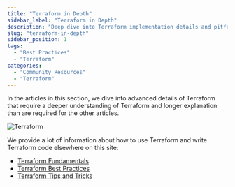 ```yaml
---
title: "Terraform in Depth"
sidebar_label: "Terraform in Depth"
description: "Deep dive into Terraform implementation details and pitfalls"
slug: "terraform-in-depth"
sidebar_position: 1
tags:
  - "Best Practices"
  - "Terraform"
categories:
  - "Community Resources"
  - "Terraform"
---
```


<Intro>
In the articles in this section, we dive into advanced details of Terraform that require a deeper understanding of Terraform and longer explanation than are required for the other articles.
</Intro>

![Terraform](/assets/08bcd99-terraform.png)

We provide a lot of information about how to use Terraform and write Terraform code elsewhere on this site:

- [Terraform Fundamentals](/fundamentals/terraform.md)
- [Terraform Best Practices](/reference/best-practices/terraform-best-practices.md)
- [Terraform Tips and Tricks](/reference/best-practices/terraform-tips-tricks.md)

